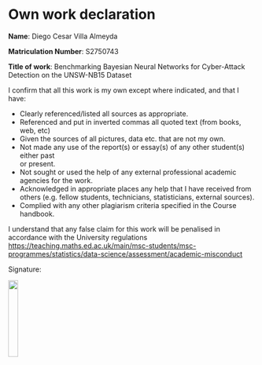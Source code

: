 # Own work declaration {.unnumbered}

**Name**: Diego Cesar Villa Almeyda

**Matriculation Number**: S2750743

**Title of work**: Benchmarking Bayesian Neural Networks for Cyber-Attack Detection on the UNSW-NB15 Dataset

I confirm that all this work is my own except where indicated, and that I have:

- Clearly referenced/listed all sources as appropriate.	 				
-	Referenced and put in inverted commas all quoted text (from books, web, etc)	
-	Given the sources of all pictures, data etc. that are not my own.				
-	Not made any use of the report(s) or essay(s) of any other student(s) either past 	
or present.	
-	Not sought or used the help of any external professional academic agencies for the work.
-	Acknowledged in appropriate places any help that I have received from others	(e.g. fellow students, technicians, statisticians, external sources).
-	Complied with any other plagiarism criteria specified in the Course handbook.

I understand that any false claim for this work will be penalised in accordance with the University regulations	<https://teaching.maths.ed.ac.uk/main/msc-students/msc-programmes/statistics/data-science/assessment/academic-misconduct>

Signature: 

![](figures/signature.jpg){width=20%}